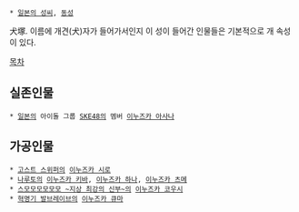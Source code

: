  * [[일본의 성씨]], [[동성]]
犬塚. 이름에 개견(犬)자가 들어가서인지 이 성이 들어간 인물들은 기본적으로 개 속성이 있다.

[[목차]]

== 실존인물 ==
 * [[일본]]의 아이돌 그룹 [[SKE48]]의 멤버 [[이누즈카 아사나]]
== 가공인물 ==
 * [[고스트 스위퍼]]의 [[이누즈카 시로]]
 * [[나루토]]의 [[이누즈카 키바]], [[이누즈카 하나]], [[이누즈카 츠메]]
 * [[스모모모모모모 ~지상 최강의 신부~]]의 [[이누즈카 코우시]]
 * [[혁명기 발브레이브]]의 [[이누즈카 큐마]]

